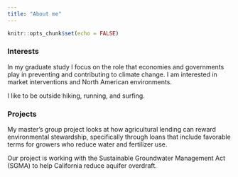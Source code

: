 ```yaml
---
title: "About me"
---
```


```r
knitr::opts_chunk$set(echo = FALSE)
```

### Interests

In my graduate study I focus on the role that economies and governments play in preventing and contributing to climate change. I am interested in market interventions and North American environments. 

I like to be outside hiking, running, and surfing. 

### Projects

My master's group project looks at how agricultural lending can reward environmental stewardship, specifically through loans that include favorable terms for growers who reduce water and fertilizer use. 

Our project is working with the Sustainable Groundwater Management Act (SGMA) to help California reduce aquifer overdraft.
